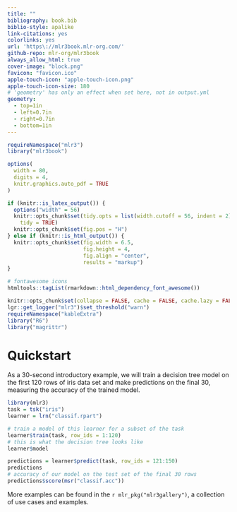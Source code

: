 ```yaml
---
title: ""
bibliography: book.bib
biblio-style: apalike
link-citations: yes
colorlinks: yes
url: 'https\://mlr3book.mlr-org.com/'
github-repo: mlr-org/mlr3book
always_allow_html: true
cover-image: "block.png"
favicon: "favicon.ico"
apple-touch-icon: "apple-touch-icon.png"
apple-touch-icon-size: 180
# 'geometry' has only an effect when set here, not in output.yml
geometry:
  - top=1in
  - left=0.7in
  - right=0.7in
  - bottom=1in
---
```


```r
requireNamespace("mlr3")
library("mlr3book")

options(
  width = 80,
  digits = 4,
  knitr.graphics.auto_pdf = TRUE
)

if (knitr::is_latex_output()) {
  options("width" = 56)
  knitr::opts_chunk$set(tidy.opts = list(width.cutoff = 56, indent = 2),
    tidy = TRUE)
  knitr::opts_chunk$set(fig.pos = "H")
} else if (knitr::is_html_output()) {
  knitr::opts_chunk$set(fig.width = 6.5,
                        fig.height = 4,
                        fig.align = "center",
                        results = "markup")
}

# fontawesome icons
htmltools::tagList(rmarkdown::html_dependency_font_awesome())

knitr::opts_chunk$set(collapse = FALSE, cache = FALSE, cache.lazy = FALSE)
lgr::get_logger("mlr3")$set_threshold("warn")
requireNamespace("kableExtra")
library("R6")
library("magrittr")
```

# Quickstart {-}

As a 30-second introductory example, we will train a decision tree model on the first 120 rows of iris data set and make predictions on the final 30, measuring the accuracy of the trained model.

```r
library(mlr3)
task = tsk("iris")
learner = lrn("classif.rpart")

# train a model of this learner for a subset of the task
learner$train(task, row_ids = 1:120)
# this is what the decision tree looks like
learner$model

predictions = learner$predict(task, row_ids = 121:150)
predictions
# accuracy of our model on the test set of the final 30 rows
predictions$score(msr("classif.acc"))
```

More examples can be found in the `r mlr_pkg("mlr3gallery")`, a collection of use cases and examples.
